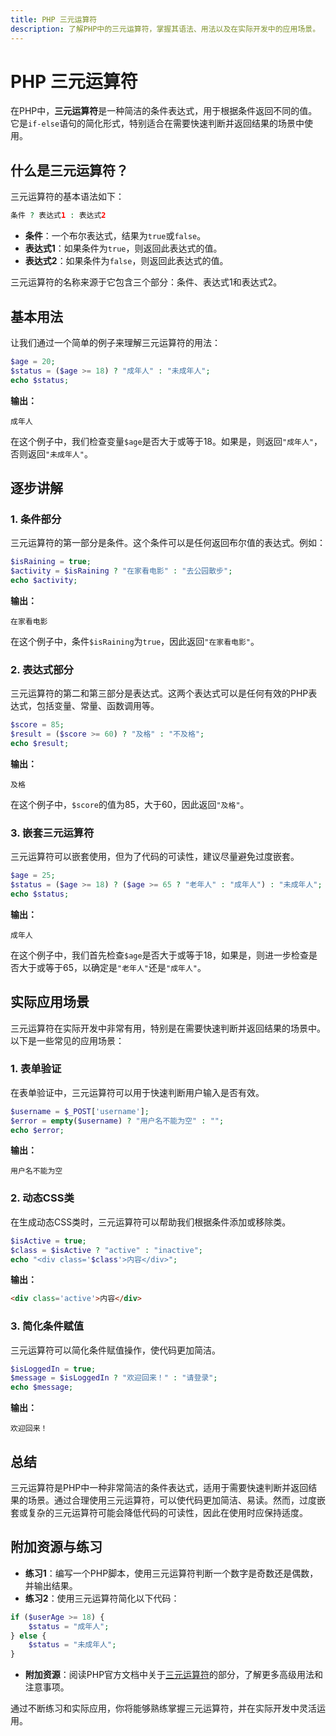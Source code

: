 ```yaml
---
title: PHP 三元运算符
description: 了解PHP中的三元运算符，掌握其语法、用法以及在实际开发中的应用场景。
---
```


# PHP 三元运算符

在PHP中，**三元运算符**是一种简洁的条件表达式，用于根据条件返回不同的值。它是`if-else`语句的简化形式，特别适合在需要快速判断并返回结果的场景中使用。

## 什么是三元运算符？

三元运算符的基本语法如下：

```php
条件 ? 表达式1 : 表达式2
```

- **条件**：一个布尔表达式，结果为`true`或`false`。
- **表达式1**：如果条件为`true`，则返回此表达式的值。
- **表达式2**：如果条件为`false`，则返回此表达式的值。

三元运算符的名称来源于它包含三个部分：条件、表达式1和表达式2。

## 基本用法

让我们通过一个简单的例子来理解三元运算符的用法：

```php
$age = 20;
$status = ($age >= 18) ? "成年人" : "未成年人";
echo $status;
```

**输出：**

```
成年人
```

在这个例子中，我们检查变量`$age`是否大于或等于18。如果是，则返回`"成年人"`，否则返回`"未成年人"`。

## 逐步讲解

### 1. 条件部分

三元运算符的第一部分是条件。这个条件可以是任何返回布尔值的表达式。例如：

```php
$isRaining = true;
$activity = $isRaining ? "在家看电影" : "去公园散步";
echo $activity;
```

**输出：**

```
在家看电影
```

在这个例子中，条件`$isRaining`为`true`，因此返回`"在家看电影"`。

### 2. 表达式部分

三元运算符的第二和第三部分是表达式。这两个表达式可以是任何有效的PHP表达式，包括变量、常量、函数调用等。

```php
$score = 85;
$result = ($score >= 60) ? "及格" : "不及格";
echo $result;
```

**输出：**

```
及格
```

在这个例子中，`$score`的值为85，大于60，因此返回`"及格"`。

### 3. 嵌套三元运算符

三元运算符可以嵌套使用，但为了代码的可读性，建议尽量避免过度嵌套。

```php
$age = 25;
$status = ($age >= 18) ? ($age >= 65 ? "老年人" : "成年人") : "未成年人";
echo $status;
```

**输出：**

```
成年人
```

在这个例子中，我们首先检查`$age`是否大于或等于18，如果是，则进一步检查是否大于或等于65，以确定是`"老年人"`还是`"成年人"`。

## 实际应用场景

三元运算符在实际开发中非常有用，特别是在需要快速判断并返回结果的场景中。以下是一些常见的应用场景：

### 1. 表单验证

在表单验证中，三元运算符可以用于快速判断用户输入是否有效。

```php
$username = $_POST['username'];
$error = empty($username) ? "用户名不能为空" : "";
echo $error;
```

**输出：**

```
用户名不能为空
```

### 2. 动态CSS类

在生成动态CSS类时，三元运算符可以帮助我们根据条件添加或移除类。

```php
$isActive = true;
$class = $isActive ? "active" : "inactive";
echo "<div class='$class'>内容</div>";
```

**输出：**

```html
<div class='active'>内容</div>
```

### 3. 简化条件赋值

三元运算符可以简化条件赋值操作，使代码更加简洁。

```php
$isLoggedIn = true;
$message = $isLoggedIn ? "欢迎回来！" : "请登录";
echo $message;
```

**输出：**

```
欢迎回来！
```

## 总结

三元运算符是PHP中一种非常简洁的条件表达式，适用于需要快速判断并返回结果的场景。通过合理使用三元运算符，可以使代码更加简洁、易读。然而，过度嵌套或复杂的三元运算符可能会降低代码的可读性，因此在使用时应保持适度。

## 附加资源与练习

- **练习1**：编写一个PHP脚本，使用三元运算符判断一个数字是奇数还是偶数，并输出结果。
- **练习2**：使用三元运算符简化以下代码：

```php
if ($userAge >= 18) {
    $status = "成年人";
} else {
    $status = "未成年人";
}
```

- **附加资源**：阅读PHP官方文档中关于[三元运算符](https://www.php.net/manual/en/language.operators.comparison.php)的部分，了解更多高级用法和注意事项。

通过不断练习和实际应用，你将能够熟练掌握三元运算符，并在实际开发中灵活运用。